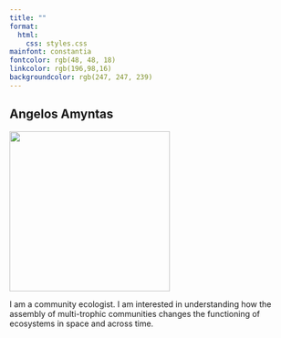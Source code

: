 ```yaml
---
title: ""
format: 
  html: 
    css: styles.css
mainfont: constantia 
fontcolor: rgb(48, 48, 18)
linkcolor: rgb(196,98,16)
backgroundcolor: rgb(247, 247, 239)
---
```


:::: column-page
::: cent
# Angelos Amyntas
:::
::::

![](images/me.png){fig-align="center" width="281"}

::: cent
I am a community ecologist. I am interested in understanding how the assembly of multi-trophic communities changes the functioning of ecosystems in space and across time.
:::
